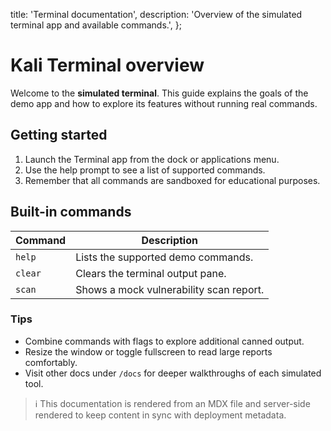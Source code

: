   title: 'Terminal documentation',
  description: 'Overview of the simulated terminal app and available commands.',
};


# Kali Terminal overview

Welcome to the **simulated terminal**. This guide explains the goals of the demo app and how to explore its features without running real commands.

## Getting started

1. Launch the Terminal app from the dock or applications menu.
2. Use the help prompt to see a list of supported commands.
3. Remember that all commands are sandboxed for educational purposes.

## Built-in commands

| Command | Description |
| --- | --- |
| `help` | Lists the supported demo commands. |
| `clear` | Clears the terminal output pane. |
| `scan` | Shows a mock vulnerability scan report. |

### Tips

- Combine commands with flags to explore additional canned output.
- Resize the window or toggle fullscreen to read large reports comfortably.
- Visit other docs under `/docs` for deeper walkthroughs of each simulated tool.

> ℹ️ This documentation is rendered from an MDX file and server-side rendered to keep content in sync with deployment metadata.
